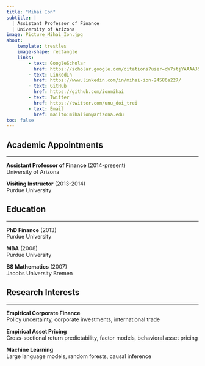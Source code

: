 ```yaml
---
title: "Mihai Ion"
subtitle: |
  | Assistant Professor of Finance
  | University of Arizona
image: Picture_Mihai_Ion.jpg
about: 
    template: trestles
    image-shape: rectangle
    links:
        - text: GoogleScholar
          href: https://scholar.google.com/citations?user=qW7stjYAAAAJ&hl=en&oi=sra
        - text: LinkedIn
          href: https://www.linkedin.com/in/mihai-ion-24586a227/
        - text: GitHub
          href: https://github.com/ionmihai
        - text: Twitter
          href: https://twitter.com/unu_doi_trei          
        - text: Email
          href: mailto:mihaiion@arizona.edu
toc: false
---
```


## Academic Appointments
***
**Assistant Professor of Finance** (2014-present)\
University of Arizona

**Visiting Instructor** (2013-2014)\
Purdue University


## Education
***
**PhD Finance** (2013)\
Purdue University

**MBA** (2008)\
Purdue University

**BS Mathematics** (2007)\
Jacobs University Bremen


## Research Interests
***
**Empirical Corporate Finance**\
Policy uncertainty, corporate investments, international trade 

**Empirical Asset Pricing**\
Cross-sectional return predictability, factor models, behavioral asset pricing

**Machine Learning**\
Large language models, random forests, causal inference
